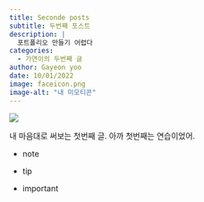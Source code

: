 ---
title: Seconde posts
subtitle: 두번째 포스트
description: | 
  포트폴리오 만들기 어렵다
categories: 
  - 가연이의 두번째 글
author: Gayeon yoo 
date: 10/01/2022
image: faceicon.png
image-alt: "내 미모티콘"
---

![](faceicon.png){.preview-image fig-align="center" fig-alt="나의 귀여운 미모티콘."}

내 마음대로 써보는 첫번째 글. 아까 첫번째는 연습이었어.

-   note

-   tip

-   important
